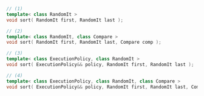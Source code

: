 ```cpp
// (1)
template< class RandomIt >
void sort( RandomIt first, RandomIt last );

// (2)
template< class RandomIt, class Compare >
void sort( RandomIt first, RandomIt last, Compare comp );

// (3)
template< class ExecutionPolicy, class RandomIt >
void sort( ExecutionPolicy&& policy, RandomIt first, RandomIt last );

// (4)
template< class ExecutionPolicy, class RandomIt, class Compare >
void sort( ExecutionPolicy&& policy, RandomIt first, RandomIt last, Compare comp );
```
